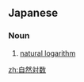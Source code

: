==Japanese==
{{ja-kanjitab|し|ぜん|たい|すう|yomi=on}}

===Noun===
{{ja-noun|しぜん たいすう}}

# {{lb|ja|mathematics|sort=しぜんたいすう}} [[natural logarithm]]

[[zh:自然対数]]